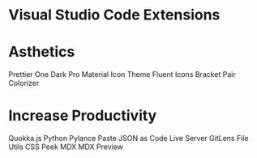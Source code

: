 # Visual Studio Code Extensions

# Asthetics

Prettier
One Dark Pro
Material Icon Theme
Fluent Icons
Bracket Pair Colorizer

# Increase Productivity

Quokka.js
Python
Pylance
Paste JSON as Code
Live Server
GitLens
File Utils
CSS Peek
MDX
MDX Preview
